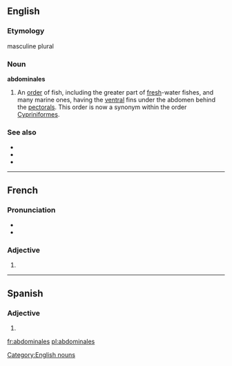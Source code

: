 ==English==
{{rft}}
===Etymology===
{{etyl|la}} masculine plural

===Noun===
'''abdominales''' {{attention|en|should be translingual proper noun?}}

# {{context|zoology|obsolete}} An [[order]] of fish, including the greater part of [[fresh]]-water fishes, and many marine ones, having the [[ventral]] fins under the abdomen behind the [[pectoral]]s. This order is now a synonym within the order [[Cypriniformes]].

===See also===
* {{pedia|Ichthyology#Exploration and Colonization Era|}}
* {{pedia|Cypriniformes}}
* {{specieslite|Cypriniformes}}

[[Category:English nouns]]
----

==French==
===Pronunciation===
* {{IPA|/ab.dɔ.mi.nal/|lang=fr}}
* {{homophones|abdominal|abdominale}}

===Adjective===
{{infl|fr|adjective form|g=f|g2=p}}
# {{feminine plural of|abdominal}}

----

==Spanish==

===Adjective===
{{infl|es|adjective form}} {{m|f}} {{p}}

# {{plural of|[[abdominal]]|lang=es|nocat=1}}

[[fr:abdominales]]
[[pl:abdominales]]